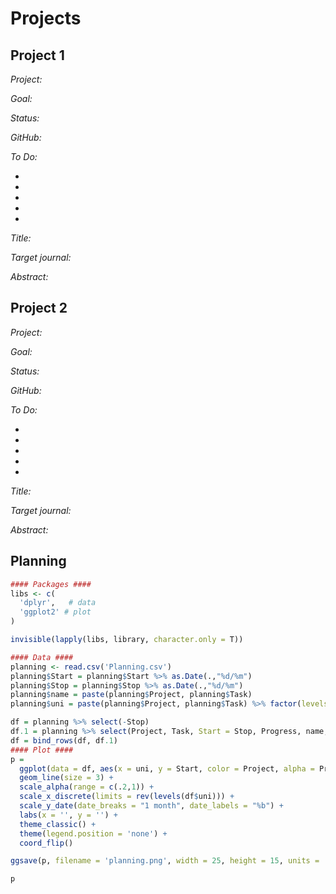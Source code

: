 # Projects

## Project 1

*Project:*

*Goal:*

*Status:* 

*GitHub:* 

*To Do:* 

+ 

+

+ 

+

+

*Title:* 

*Target journal:*

*Abstract:* 


## Project 2

*Project:*

*Goal:*

*Status:* 

*GitHub:* 

*To Do:* 

+ 

+

+ 

+

+

*Title:* 

*Target journal:*

*Abstract:* 


<!-- ## Project X  -->


<!-- *Project:* Name project -->

<!-- *Goal:*  -->

<!-- *Status:*  -->

<!-- *To Do:*  -->

<!-- *Title:*  -->

<!-- *Target journal:*  -->

<!-- *Abstract:*  -->

## Planning

```r
#### Packages ####
libs <- c(
  'dplyr',   # data 
  'ggplot2' # plot
)

invisible(lapply(libs, library, character.only = T))

#### Data ####
planning <- read.csv('Planning.csv')
planning$Start = planning$Start %>% as.Date(.,"%d/%m") 
planning$Stop = planning$Stop %>% as.Date(.,"%d/%m")
planning$name = paste(planning$Project, planning$Task)
planning$uni = paste(planning$Project, planning$Task) %>% factor(levels = planning$name)

df = planning %>% select(-Stop)
df.1 = planning %>% select(Project, Task, Start = Stop, Progress, name, uni)
df = bind_rows(df, df.1)
#### Plot ####
p = 
  ggplot(data = df, aes(x = uni, y = Start, color = Project, alpha = Progress)) + 
  geom_line(size = 3) +
  scale_alpha(range = c(.2,1)) + 
  scale_x_discrete(limits = rev(levels(df$uni))) +
  scale_y_date(date_breaks = "1 month", date_labels = "%b") +
  labs(x = '', y = '') + 
  theme_classic() +
  theme(legend.position = 'none') +
  coord_flip()

ggsave(p, filename = 'planning.png', width = 25, height = 15, units = 'cm')

p
```


\newpage 
